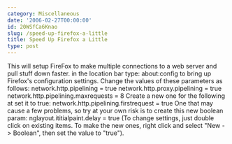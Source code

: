 ```yaml
---
category: Miscellaneous
date: '2006-02-27T00:00:00'
id: 20WSfCa6Knao
slug: /speed-up-firefox-a-little
title: Speed Up Firefox a Little
type: post
---
```


This will setup FireFox to make multiple connections to a web
server and pull stuff down faster. in the location bar type:
about:config to bring up Firefox's configuration settings. Change
the values of these parameters as follows: network.http.pipelining
= true network.http.proxy.pipelining = true
network.http.pipelining.maxrequests = 8 Create a new one for the
following at set it to true: network.http.pipelining.firstrequest =
true One that may cause a few problems, so try at your own risk is
to create this new boolean param: nglayout.ititialpaint.delay =
true (To change settings, just double click on existing items. To
make the new ones, right click and select "New -\> Boolean", then
set the value to "true").